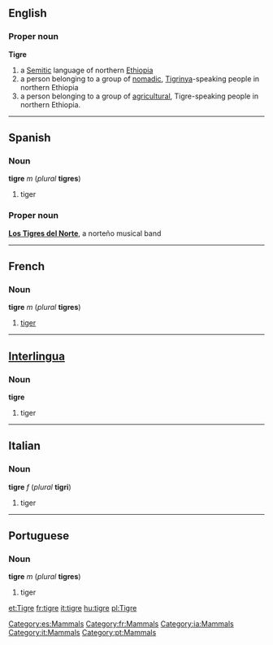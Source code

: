 ==English==
===Proper noun===
'''Tigre'''

#a [[Semitic]] language of northern [[Ethiopia]]
#a person belonging to a group of [[nomad]]ic, [[Tigrinya]]-speaking people in northern Ethiopia
#a person belonging to a group of [[agricultural]], Tigre-speaking people in northern Ethiopia.

----
==Spanish==
[[Category:es:Mammals]]

===Noun===
'''tigre''' ''m'' (''plural'' '''tigres''')

#tiger

===Proper noun===
'''[[Los Tigres del Norte]]''', a norteño musical band

----
==French==
[[Category:fr:Mammals]]

===Noun===
'''tigre''' ''m'' (''plural'' '''tigres''')

#[[tiger]]

----
==[[Interlingua]]==
[[Category:ia:Mammals]]

===Noun===
'''tigre'''

#tiger

----
==Italian==
[[Category:it:Mammals]]

===Noun===
'''tigre''' ''f'' (''plural'' '''tigri''')

#tiger

----
==Portuguese==
[[Category:pt:Mammals]]

===Noun===
'''tigre''' ''m'' (''plural'' '''tigres''')

#tiger

[[et:Tigre]]
[[fr:tigre]]
[[it:tigre]]
[[hu:tigre]]
[[pl:Tigre]]